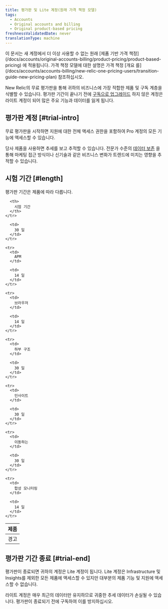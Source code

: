 ```yaml
---
title: 평가판 및 Lite 계정(원래 가격 책정 모델)
tags:
  - Accounts
  - Original accounts and billing
  - Original product-based pricing
freshnessValidatedDate: never
translationType: machine
---
```


<Callout variant="important">
  이 문서는 새 계정에서 더 이상 사용할 수 없는 원래 [제품 기반 가격 책정](/docs/accounts/original-accounts-billing/product-pricing/product-based-pricing) 에 적용됩니다. 가격 책정 모델에 대한 설명은 가격 책정 [개요 를](/docs/accounts/accounts-billing/new-relic-one-pricing-users/transition-guide-new-pricing-plan) 참조하십시오.
</Callout>

New Relic의 무료 평가판을 통해 귀하의 비즈니스에 가장 적합한 제품 및 구독 계층을 식별할 수 있습니다. 평가판 기간이 끝나기 전에 [구독으로 업그레이드](/docs/accounts/accounts/subscription-pricing/trial-lite-accounts#trial-upgrade) 하지 않은 계정은 라이트 계정이 되어 많은 주요 기능과 데이터를 잃게 됩니다.

## 평가판 계정 [#trial-intro]

무료 평가판을 시작하면 지원에 대한 전체 액세스 권한을 포함하여 Pro 계정의 모든 기능에 액세스할 수 있습니다.

당사 제품을 사용하면 추세를 보고 추적할 수 있습니다. 전문가 수준의 [데이터 보존](/docs/using-new-relic/welcome-new-relic/getting-started/data-retention-components) 을 통해 마케팅 접근 방식이나 신기술과 같은 비즈니스 변화가 트렌드에 미치는 영향을 추적할 수 있습니다.

## 시험 기간 [#length]

평가판 기간은 제품에 따라 다릅니다.

<table>
  <thead>
    <tr>
      <th style={{ width: "200px" }}>
        제품
      </th>

      <th>
        시험 기간
      </th>
    </tr>
  </thead>

  <tbody>
    <tr>
      <td>
        경고
      </td>

      <td>
        30 일
      </td>
    </tr>

    <tr>
      <td>
        APM
      </td>

      <td>
        14 일
      </td>
    </tr>

    <tr>
      <td>
        브라우저
      </td>

      <td>
        14 일
      </td>
    </tr>

    <tr>
      <td>
        하부 구조
      </td>

      <td>
        30 일
      </td>
    </tr>

    <tr>
      <td>
        인사이트
      </td>

      <td>
        30 일
      </td>
    </tr>

    <tr>
      <td>
        이동하는
      </td>

      <td>
        30 일
      </td>
    </tr>

    <tr>
      <td>
        합성 모니터링
      </td>

      <td>
        14 일
      </td>
    </tr>
  </tbody>
</table>

## 평가판 기간 종료 [#trial-end]

평가판이 종료되면 귀하의 계정은 Lite 계정이 됩니다. Lite 계정은 Infrastructure 및 Insights를 제외한 모든 제품에 액세스할 수 있지만 대부분의 제품 기능 및 지원에 액세스할 수 없습니다.

<Callout variant="caution">
  라이트 계정은 매우 최근의 데이터만 유지하므로 귀중한 추세 데이터가 손실될 수 있습니다. 평가판이 종료되기 전에 구독하여 이를 방지하십시오.
</Callout>
